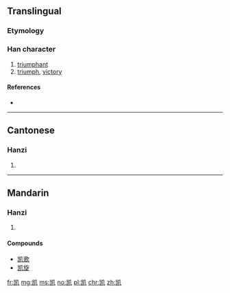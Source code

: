 {{also|凱}}
==Translingual==

===Etymology===
{{Han simp|凱|f=豆|t=己}}

===Han character===
{{Han char|rn=16|rad=几|as=06|sn=8|four=|canj=山山竹弓 (UUHN)|ids=⿰[[岂]][[几]]}}

# [[triumphant]]
# [[triumph]], [[victory]]

====References====
* {{Han ref|kx=0134.221|hdz=10277.190|uh=51EF|ud=20975}}

----

==Cantonese==

===Hanzi===
{{yue-hanzi|jyut=|y=hoi2|tra=凱}}

# {{defn|lang=yue|sort=几06}}

----

==Mandarin==

===Hanzi===
{{cmn-hanzi|tra=凱|pin=[[kǎi]] ([[kai3]])|wg=k'ai<sup>3</sup>}}

# {{defn|lang=cmn|sort=几06}}

====Compounds====
* [[凯歌]]
* [[凯旋]]

[[fr:凯]]
[[mg:凯]]
[[ms:凯]]
[[no:凯]]
[[pl:凯]]
[[chr:凯]]
[[zh:凯]]